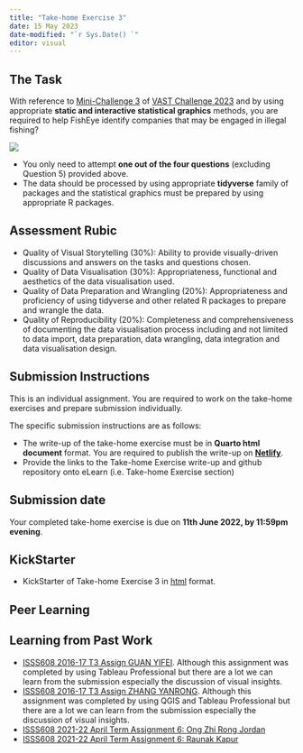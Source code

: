 ```yaml
---
title: "Take-home Exercise 3"
date: 15 May 2023
date-modified: "`r Sys.Date() `"
editor: visual
---
```


## The Task

With reference to [Mini-Challenge 3](https://vast-challenge.github.io/2023/MC3.html) of [VAST Challenge 2023](https://vast-challenge.github.io/2023/index.html) and by using appropriate **static and interactive statistical graphics** methods, you are required to help FishEye identify companies that may be engaged in illegal fishing?

![](img/mc3.jpg)

::: callout-important
-   You only need to attempt **one out of the four questions** (excluding Question 5) provided above.
-   The data should be processed by using appropriate **tidyverse** family of packages and the statistical graphics must be prepared by using appropriate R packages.
:::

## Assessment Rubic

-   Quality of Visual Storytelling (30%): Ability to provide visually-driven discussions and answers on the tasks and questions chosen.
-   Quality of Data Visualisation (30%): Appropriateness, functional and aesthetics of the data visualisation used.
-   Quality of Data Preparation and Wrangling (20%): Appropriateness and proficiency of using tidyverse and other related R packages to prepare and wrangle the data.
-   Quality of Reproducibility (20%): Completeness and comprehensiveness of documenting the data visualisation process including and not limited to data import, data preparation, data wrangling, data integration and data visualisation design.

## Submission Instructions

This is an individual assignment. You are required to work on the take-home exercises and prepare submission individually.

::: callout-important
The specific submission instructions are as follows:

-   The write-up of the take-home exercise must be in **Quarto html document** format. You are required to publish the write-up on [**Netlify**](https://www.netlify.com/).
-   Provide the links to the Take-home Exercise write-up and github repository onto eLearn (i.e. Take-home Exercise section)
:::

## Submission date

Your completed take-home exercise is due on **11th June 2022, by 11:59pm evening**.

## KickStarter

-   KickStarter of Take-home Exercise 3 in [html](TH_Ex03/MC3-Kick-starter.html) format.


## Peer Learning

## Learning from Past Work

-   [ISSS608 2016-17 T3 Assign GUAN YIFEI](https://wiki.smu.edu.sg/1617t3isss608g1/ISSS608_2016-17_T3_Assign_GUAN_YIFEI). Although this assignment was completed by using Tableau Professional but there are a lot we can learn from the submission especially the discussion of visual insights.
-   [ISSS608 2016-17 T3 Assign ZHANG YANRONG](https://wiki.smu.edu.sg/1617t3isss608g1/ISSS608_2016-17_T3_Assign_ZHANG_YANRONG). Although this assignment was completed by using QGIS and Tableau Professional but there are a lot we can learn from the submission especially the discussion of visual insights.
-   [ISSS608 2021-22 April Term Assignment 6: Ong Zhi Rong Jordan](https://isss608-jordan-va.netlify.app/th_ex6/th_ex6.html)
-   [ISSS608 2021-22 April Term Assignment 6: Raunak Kapur](https://isss608-raunakkapur.netlify.app/th_ex/the6)
